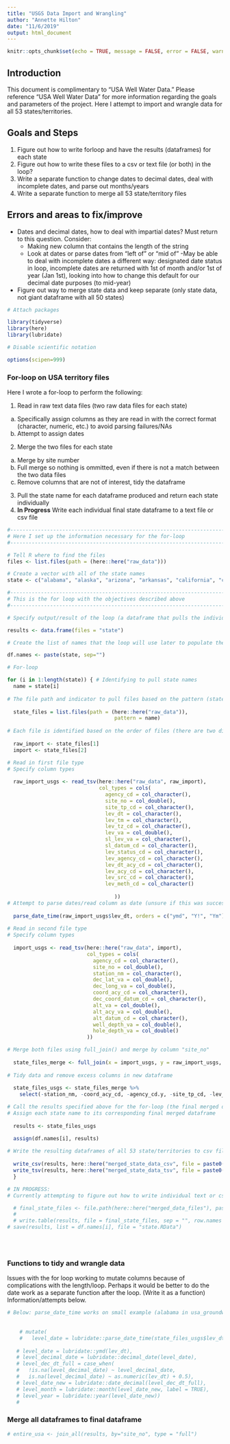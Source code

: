 ```yaml
---
title: "USGS Data Import and Wrangling"
author: "Annette Hilton"
date: "11/6/2019"
output: html_document
---
```


```r
knitr::opts_chunk$set(echo = TRUE, message = FALSE, error = FALSE, warning = FALSE)
```
## Introduction

This document is complimentary to "USA Well Water Data." Please reference "USA Well Water Data" for more information regarding the goals and parameters of the project.
Here I attempt to import and wrangle data for all 53 states/territories. 

## Goals and Steps 

1. Figure out how to write forloop and have the results (dataframes) for each state 
2. Figure out how to write these files to a csv or text file (or both) in the loop? 
3. Write a separate function to change dates to decimal dates, deal with incomplete dates, and parse out months/years 
4. Write a separate function to merge all 53 state/territory files 

## Errors and areas to fix/improve 

- Dates and decimal dates, how to deal with impartial dates? Must return to this question. Consider: 
  - Making new column that contains the length of the string 
  - Look at dates or parse dates from "left of" or "mid of" 
  -May be able to deal with incomplete dates a different way: designated date status in loop, incomplete dates are returned with 1st of month and/or 1st of year (Jan 1st), looking into how to change this default for our decimal date purposes (to mid-year) 
- Figure out way to merge state data and keep separate (only state data, not giant dataframe with all 50 states) 

```r
# Attach packages

library(tidyverse)
library(here)
library(lubridate)

# Disable scientific notation 

options(scipen=999)

```

### For-loop on USA territory files 

Here I wrote a for-loop to perform the following: 

1. Read in raw text data files (two raw data files for each state) 
  a. Specifically assign columns as they are read in with the correct format (character, numeric, etc.) to avoid parsing failures/NAs 
  b. Attempt to assign dates 
2. Merge the two files for each state 
  a. Merge by site number
  b. Full merge so nothing is ommitted, even if there is not a match between the two data files 
  c. Remove columns that are not of interest, tidy the dataframe 
3. Pull the state name for each dataframe produced and return each state individually
4. **In Progress** Write each individual final state dataframe to a text file or csv file
  

```r
#------------------------------------------------------------------------------------
# Here I set up the information necessary for the for-loop
#------------------------------------------------------------------------------------

# Tell R where to find the files 
files <- list.files(path = (here::here("raw_data")))

# Create a vector with all of the state names 
state <- c("alabama", "alaska", "arizona", "arkansas", "california", "colorado", "connecticut", "delaware", "districtcolumbia", "florida", "georgia", "hawaii", "idaho", "illinois", "indiana", "iowa", "kansas", "kentucky", "louisiana", "maine", "maryland", "massachusetts", "michigan", "minnesota", "mississippi", "missouri", "montana", "nebraska", "nevada", "newhampshire", "newjersey", "newmexico", "newyork", "northcarolina", "northdakota", "oaklahoma", "ohio", "oregon", "pennsylvania", "puertorico", "rhodeisland", "southcarolina", "southdakota", "tennessee", "texas", "utah", "vermont", "virginia", "virginislands", "washington", "westvirginia", "wisconsin", "wyoming")
```



```r
#---------------------------------------------------------------------------------
# This is the for loop with the objectives described above
#---------------------------------------------------------------------------------

# Specify output/result of the loop (a dataframe that pulls the individual state names)

results <- data.frame(files = "state")

# Create the list of names that the loop will use later to populate the names of each dataframe 

df.names <- paste(state, sep="")

# For-loop 

for (i in 1:length(state)) { # Identifying to pull state names 
  name = state[i]
  
# The file path and indicator to pull files based on the pattern (state name)  
  
  state_files = list.files(path = (here::here("raw_data")), 
                                   pattern = name)  
  
# Each file is identified based on the order of files (there are two different USGS files) 
  
  raw_import <- state_files[1] 
  import <- state_files[2]

# Read in first file type 
# Specify column types 
  
  raw_import_usgs <- read_tsv(here::here("raw_data", raw_import),
                              col_types = cols(
                                agency_cd = col_character(),
                                site_no = col_double(),
                                site_tp_cd = col_character(),
                                lev_dt = col_character(),
                                lev_tm = col_character(),
                                lev_tz_cd = col_character(), 
                                lev_va = col_double(), 
                                sl_lev_va = col_character(), 
                                sl_datum_cd = col_character(), 
                                lev_status_cd = col_character(),
                                lev_agency_cd = col_character(),
                                lev_dt_acy_cd = col_character(),
                                lev_acy_cd = col_character(), 
                                lev_src_cd = col_character(),
                                lev_meth_cd = col_character()
                                  
                                   )) 
# Attempt to parse dates/read column as date (unsure if this was successful) 
  
  parse_date_time(raw_import_usgs$lev_dt, orders = c("ymd", "Y!", "Ym")) 
  
# Read in second file type 
# Specify column types 
  
  import_usgs <- read_tsv(here::here("raw_data", import),
                          col_types = cols(
                            agency_cd = col_character(),
                            site_no = col_double(),
                            station_nm = col_character(),
                            dec_lat_va = col_double(),
                            dec_long_va = col_double(),
                            coord_acy_cd = col_character(), 
                            dec_coord_datum_cd = col_character(),
                            alt_va = col_double(),
                            alt_acy_va = col_double(),
                            alt_datum_cd = col_character(),
                            well_depth_va = col_double(),
                            hole_depth_va = col_double()
                          ))

# Merge both files using full_join() and merge by column "site_no" 
  
  state_files_merge <- full_join(x = import_usgs, y = raw_import_usgs, by = "site_no", copy = FALSE) 
  
# Tidy data and remove excess columns in new dataframe 
  
  state_files_usgs <- state_files_merge %>% 
    select(-station_nm, -coord_acy_cd, -agency_cd.y, -site_tp_cd, -lev_tm, -sl_lev_va : -lev_age_cd) 

# Call the results specified above for the for-loop (the final merged dataframe) 
# Assign each state name to its corresponding final merged dataframe 
  
  results <- state_files_usgs

  assign(df.names[i], results)
  
# Write the resulting dataframes of all 53 state/territories to csv files and tsv files, saved in separate folders 
  
  write_csv(results, here::here("merged_state_data_csv", file = paste0(df.names[i], ".csv")))
  write_tsv(results, here::here("merged_state_data_tsv", file = paste0(df.names[i], ".txt")))
  }

# IN PROGRESS: 
# Currently attempting to figure out how to write individual text or csv files in the loop. Code attempts below. 

  # final_state_files <- file.path(here::here("merged_data_files"), paste0(results, "_", i, ".txt")) 
  # 
  # write.table(results, file = final_state_files, sep = "", row.names = FALSE, col.names = TRUE, quote = FALSE)    
# save(results, list = df.names[i], file = "state.RData")


    

```

### Functions to tidy and wrangle data 

Issues with the for loop working to mutate columns because of complications with the length/loop. Perhaps it would be better to do the date work as a separate function after the loop. (Write it as a function) Information/attempts below. 

```r

# Below: parse_date_time works on small example (alabama in usa_groundwater_data_import). I think it is not working here because something to do with the loop of the 50 states. "Error: Column `level_date` must be length 23296 (the number of rows) or one, not 72697) 
    
    
    # mutate(
    #   level_date = lubridate::parse_date_time(state_files_usgs$lev_dt, orders = c("ymd", "Y!", "Ym")))
  
   # level_date = lubridate::ymd(lev_dt),
   # level_decimal_date = lubridate::decimal_date(level_date),
   # level_dec_dt_full = case_when(
   #   !is.na(level_decimal_date) ~ level_decimal_date,
   #   is.na(level_decimal_date) ~ as.numeric(lev_dt) + 0.5),
   # level_date_new = lubridate::date_decimal(level_dec_dt_full),
   # level_month = lubridate::month(level_date_new, label = TRUE),
   # level_year = lubridate::year(level_date_new))
   # 
```

### Merge all dataframes to final dataframe 

```r
# entire_usa <- join_all(results, by="site_no", type = "full") 
```


